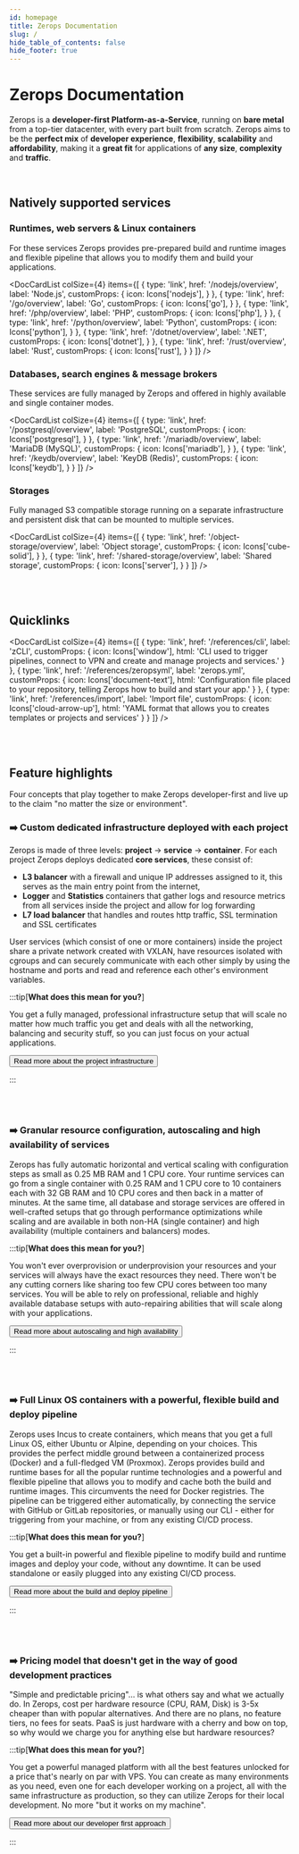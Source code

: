 ```yaml
---
id: homepage
title: Zerops Documentation
slug: /
hide_table_of_contents: false
hide_footer: true
---
```



# Zerops Documentation

Zerops is a **developer-first Platform-as-a-Service**, running on **bare metal** from a top-tier datacenter, with every part built from scratch. Zerops aims to be the **perfect mix** of **developer experience**, **flexibility**, **scalability** and **affordability**, making it a **great fit** for applications of **any size**, **complexity** and **traffic**.

<br/>

## Natively supported services

### Runtimes, web servers & Linux containers

For these services Zerops provides pre-prepared build and runtime images and flexible pipeline that allows you
to modify them and build your applications.

<DocCardList colSize={4} items={[
  {
    type: 'link',
    href: '/nodejs/overview',
    label: 'Node.js',
    customProps: {
      icon: Icons['nodejs'],
    }
  },
  {
    type: 'link',
    href: '/go/overview',
    label: 'Go',
    customProps: {
      icon: Icons['go'],
    }
  },
  {
    type: 'link',
    href: '/php/overview',
    label: 'PHP',
    customProps: {
      icon: Icons['php'],
    }
  },
  {
    type: 'link',
    href: '/python/overview',
    label: 'Python',
    customProps: {
      icon: Icons['python'],
    }
  },
  {
    type: 'link',
    href: '/dotnet/overview',
    label: '.NET',
    customProps: {
      icon: Icons['dotnet'],
    }
  },
  {
    type: 'link',
    href: '/rust/overview',
    label: 'Rust',
    customProps: {
      icon: Icons['rust'],
    }
  }
]} />

### Databases, search engines & message brokers

These services are fully managed by Zerops and offered in highly available and single container modes.

<DocCardList colSize={4} items={[
  {
    type: 'link',
    href: '/postgresql/overview',
    label: 'PostgreSQL',
    customProps: {
      icon: Icons['postgresql'],
    }
  },
  {
    type: 'link',
    href: '/mariadb/overview',
    label: 'MariaDB (MySQL)',
    customProps: {
      icon: Icons['mariadb'],
    }
  },
  {
    type: 'link',
    href: '/keydb/overview',
    label: 'KeyDB (Redis)',
    customProps: {
      icon: Icons['keydb'],
    }
  }
]} />

### Storages

Fully managed S3 compatible storage running on a separate infrastructure and persistent disk that can be mounted to multiple services.

<DocCardList colSize={4} items={[
  {
    type: 'link',
    href: '/object-storage/overview',
    label: 'Object storage',
    customProps: {
      icon: Icons['cube-solid'],
    }
  },
  {
    type: 'link',
    href: '/shared-storage/overview',
    label: 'Shared storage',
    customProps: {
      icon: Icons['server'],
    }
  }
]} />

<br/>
<br/>

## Quicklinks

<DocCardList colSize={4} items={[
  {
    type: 'link',
    href: '/references/cli',
    label: 'zCLI',
    customProps: {
      icon: Icons['window'],
      html: 'CLI used to trigger pipelines, connect to VPN and create and manage projects and services.'
    }
  },
  {
    type: 'link',
    href: '/references/zeropsyml',
    label: 'zerops.yml',
    customProps: {
      icon: Icons['document-text'],
      html: 'Configuration file placed to your repository, telling Zerops how to build and start your app.'
    }
  },
  {
    type: 'link',
    href: '/references/import',
    label: 'Import file',
    customProps: {
      icon: Icons['cloud-arrow-up'],
      html: 'YAML format that allows you to creates templates or projects and services'
    }
  }
]} />

<br/>
<br/>


## Feature highlights

Four concepts that play together to make Zerops developer-first and live up to the claim "no matter the size or environment".

### ➡️ Custom dedicated infrastructure deployed with each project

Zerops is made of three levels: **project** -> **service** -> **container**. For each project Zerops deploys dedicated **core services**, these consist of:

- **L3 balancer** with a firewall and unique IP addresses assigned to it, this serves as the main entry point from the internet,
- **Logger** and **Statistics** containers that gather logs and resource metrics from all services inside the project and allow for log forwarding
- **L7 load balancer** that handles and routes http traffic, SSL termination and SSL certificates

User services (which consist of one or more containers) inside the project share a private network created with VXLAN, have resources isolated with cgroups and can securely communicate with each other simply by using the hostname and ports and read and reference each other's environment variables.

:::tip[**What does this mean for you?**]

You get a fully managed, professional infrastructure setup that will scale no matter how much traffic you get and deals with all the networking, balancing and security stuff, so you can just focus on your actual applications.

<Button variant="secondary">
  <Link href="/features/infrastructure">Read more about the project infrastructure</Link>
</Button>

:::

<br/><br/>

### ➡️ Granular resource configuration, autoscaling and high availability of services

Zerops has fully automatic horizontal and vertical scaling with configuration steps as small as 0.25 MB RAM and 1 CPU core. Your runtime services can go from a single container with 0.25 RAM and 1 CPU core to 10 containers each with 32 GB RAM and 10 CPU cores and then back in a matter of minutes. At the same time, all database and storage services are offered in well-crafted setups that go through performance optimizations while scaling and are available in both non-HA (single container) and high availability (multiple containers and balancers) modes.

:::tip[**What does this mean for you?**]

You won't ever overprovision or underprovision your resources and your services will always have the exact resources they need. There won't be any cutting corners like sharing too few CPU cores between too many services. You will be able to rely on professional, reliable and highly available database setups with auto-repairing abilities that will scale along with your applications.

<Button variant="secondary">
  <Link href="/features/scaling-ha">Read more about autoscaling and high availability</Link>
</Button>

:::

<br/><br/>

### ➡️ Full Linux OS containers with a powerful, flexible build and deploy pipeline

Zerops uses Incus to create containers, which means that you get a full Linux OS, either Ubuntu or Alpine, depending on your choices. This provides the perfect middle ground between a containerized process (Docker) and a full-fledged VM (Proxmox). Zerops provides build and runtime bases for all the popular runtime technologies and a powerful and flexible pipeline that allows you to modify and cache both the build and runtime images. This circumvents the need for Docker registries. The pipeline can be triggered either automatically, by connecting the service with GitHub or GitLab repositories, or manually using our CLI - either for triggering from your machine, or from any existing CI/CD process.

:::tip[**What does this mean for you?**]

You get a built-in powerful and flexible pipeline to modify build and runtime images and deploy your code, without any downtime. It can be used standalone or easily plugged into any existing CI/CD process.

<Button variant="secondary">
  <Link href="/features/pipeline">Read more about the build and deploy pipeline</Link>
</Button>

:::

<br/><br/>

### ➡️ Pricing model that doesn't get in the way of good development practices

"Simple and predictable pricing"... is what others say and what we actually do. In Zerops, cost per hardware resource (CPU, RAM, Disk) is 3-5x cheaper than with popular alternatives. And there are no plans, no feature tiers, no fees for seats. PaaS is just hardware with a cherry and bow on top, so why would we charge you for anything else but hardware resources?

:::tip[**What does this mean for you?**]

You get a powerful managed platform with all the best features unlocked for a price that's nearly on par with VPS. You can create as many environments as you need, even one for each developer working on a project, all with the same infrastructure as production, so they can utilize Zerops for their local development. No more "but it works on my machine".

<Button variant="secondary">
  <Link href="/features/developer-first">Read more about our developer first approach</Link>
</Button>

:::
